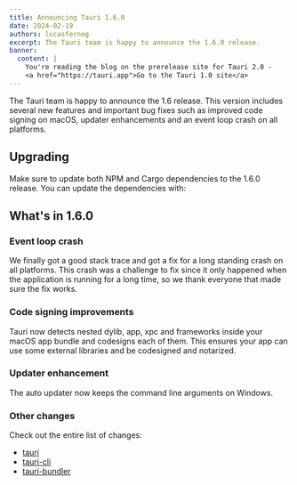 ```yaml
---
title: Announcing Tauri 1.6.0
date: 2024-02-19
authors: lucasfernog
excerpt: The Tauri team is happy to announce the 1.6.0 release.
banner:
  content: |
    You're reading the blog on the prerelease site for Tauri 2.0 -
    <a href="https://tauri.app">Go to the Tauri 1.0 site</a>
---
```



The Tauri team is happy to announce the 1.6 release. This version includes several new features and important bug fixes such as improved code signing on macOS, updater enhancements and an event loop crash on all platforms.

## Upgrading

Make sure to update both NPM and Cargo dependencies to the 1.6.0 release. You can update the dependencies with:

<CommandTabs
  npm="npm install @tauri-apps/cli@latest @tauri-apps/api@latest"
  yarn="yarn upgrade @tauri-apps/cli @tauri-apps/api --latest"
  pnpm="pnpm update @tauri-apps/cli @tauri-apps/api --latest"
  cargo="cargo update"
/>

## What's in 1.6.0

### Event loop crash

We finally got a good stack trace and got a fix for a long standing crash on all platforms.
This crash was a challenge to fix since it only happened when the application is running for a long time,
so we thank everyone that made sure the fix works.

### Code signing improvements

Tauri now detects nested dylib, app, xpc and frameworks inside your macOS app bundle and codesigns each of them. This ensures your app can use some external libraries and be codesigned and notarized.

### Updater enhancement

The auto updater now keeps the command line arguments on Windows.

### Other changes

Check out the entire list of changes:

- [tauri](https://github.com/tauri-apps/tauri/releases/tag/tauri-v1.6.0)
- [tauri-cli](https://github.com/tauri-apps/tauri/releases/tag/tauri-cli-v1.5.10)
- [tauri-bundler](https://github.com/tauri-apps/tauri/releases/tag/tauri-bundler-v1.5.0)
